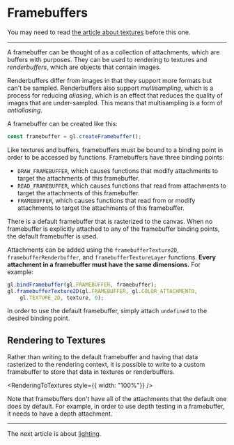 # Framebuffers

You may need to read [the article about textures](/a/webgl/textures) before this one.

---

A framebuffer can be thought of as a collection of attachments, which are buffers with purposes.
They can be used to rendering to textures and *renderbuffers*, which are objects that contain images.

Renderbuffers differ from images in that they support more formats but can't be sampled. Renderbuffers
also support *multisampling*, which is a process for reducing *aliasing*, which is an effect that
reduces the quality of images that are under-sampled. This means that multisampling is a form of *antialiasing*.

A framebuffer can be created like this:

```js
const framebuffer = gl.createFramebuffer();
```

Like textures and buffers, framebuffers must be bound to a binding point in order to be accessed by
functions. Framebuffers have three binding points:

- `DRAW_FRAMEBUFFER`, which causes functions that modify attachments to target the attachments of this framebuffer.
- `READ_FRAMEBUFFER`, which causes functions that read from attachments to target the attachments of this framebuffer.
- `FRAMEBUFFER`, which causes functions that read from or modify attachments to target the attachments of this framebuffer.

There is a default framebuffer that is rasterized to the canvas. When no framebuffer is explicitly
attached to any of the framebuffer binding points, the default framebuffer is used.

Attachments can be added using the `framebufferTexture2D`, `framebufferRenderbuffer`, and `framebufferTextureLayer`
functions. **Every attachment in a framebuffer must have the same dimensions.** For example:

```js
gl.bindFramebuffer(gl.FRAMEBUFFER, framebuffer);
gl.framebufferTexture2D(gl.FRAMEBUFFER, gl.COLOR_ATTACHMENT0,
	gl.TEXTURE_2D, texture, 0);
```

In order to use the default framebuffer, simply attach `undefined` to the desired binding point.

## Rendering to Textures

Rather than writing to the default framebuffer and having that data rasterized to the rendering
context, it is possible to write to a custom framebuffer to store that data in textures or renderbuffers.


<RenderingToTextures style={{ width: "100%"}} />

Note that framebuffers don't have all of the attachments that the default one does by default. For
example, in order to use depth testing in a framebuffer, it needs to have a depth attachment.

---

The next article is about [lighting](/a/webgl/lighting).
